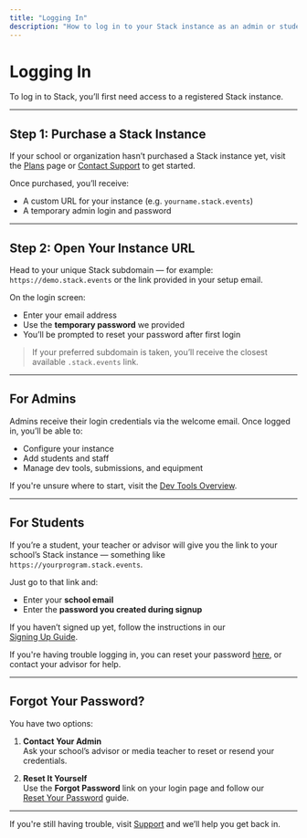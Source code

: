 ---
title: "Logging In"
description: "How to log in to your Stack instance as an admin or student."
---

# Logging In

To log in to Stack, you’ll first need access to a registered Stack instance.

---

## Step 1: Purchase a Stack Instance

If your school or organization hasn’t purchased a Stack instance yet, visit the [Plans](/support/plans-overview) page or [Contact Support](https://stack.events/support) to get started.

Once purchased, you’ll receive:

- A custom URL for your instance (e.g. `yourname.stack.events`)
- A temporary admin login and password

---

## Step 2: Open Your Instance URL

Head to your unique Stack subdomain — for example:  
`https://demo.stack.events` or the link provided in your setup email.

On the login screen:

- Enter your email address
- Use the **temporary password** we provided
- You’ll be prompted to reset your password after first login

> If your preferred subdomain is taken, you’ll receive the closest available `.stack.events` link.

---

## For Admins

Admins receive their login credentials via the welcome email. Once logged in, you’ll be able to:

- Configure your instance
- Add students and staff
- Manage dev tools, submissions, and equipment

If you're unsure where to start, visit the [Dev Tools Overview](/admin/dev-menu-overview).

---

## For Students

If you’re a student, your teacher or advisor will give you the link to your school’s Stack instance — something like `https://yourprogram.stack.events`.

Just go to that link and:

- Enter your **school email**
- Enter the **password you created during signup**

If you haven’t signed up yet, follow the instructions in our  
[Signing Up Guide](/media/getting-started/signing-up).

If you're having trouble logging in, you can reset your password [here](/media/getting-started/resetting-password), or contact your advisor for help.

---

## Forgot Your Password?

You have two options:

1. **Contact Your Admin**  
   Ask your school’s advisor or media teacher to reset or resend your credentials.

2. **Reset It Yourself**  
   Use the **Forgot Password** link on your login page and follow our  
   [Reset Your Password](/media/getting-started/resetting-password) guide.

---

If you're still having trouble, visit [Support](https://stack.events/support) and we’ll help you get back in.
